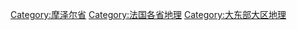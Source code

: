 [[Category:摩泽尔省|Category:摩泽尔省]]
[[Category:法国各省地理|Category:法国各省地理]]
[[Category:大东部大区地理|Category:大东部大区地理]]